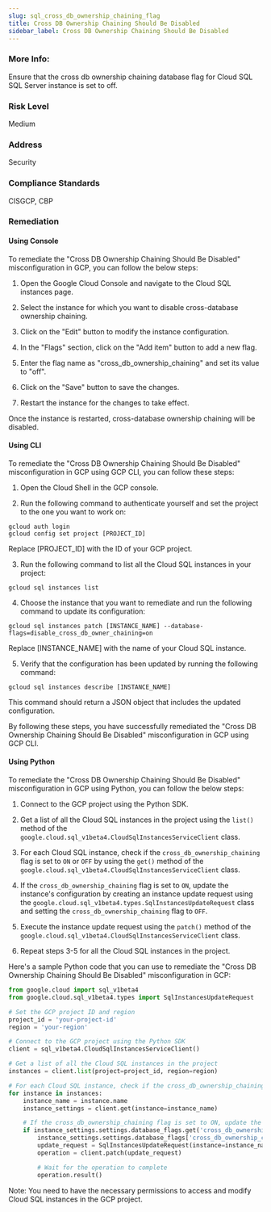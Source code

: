 ```yaml
---
slug: sql_cross_db_ownership_chaining_flag
title: Cross DB Ownership Chaining Should Be Disabled
sidebar_label: Cross DB Ownership Chaining Should Be Disabled
---
```


### More Info:

Ensure that the cross db ownership chaining database flag for Cloud SQL SQL Server instance is set to off.

### Risk Level

Medium

### Address

Security

### Compliance Standards

CISGCP, CBP
### Remediation

#### Using Console

To remediate the "Cross DB Ownership Chaining Should Be Disabled" misconfiguration in GCP, you can follow the below steps:

1. Open the Google Cloud Console and navigate to the Cloud SQL instances page.

2. Select the instance for which you want to disable cross-database ownership chaining.

3. Click on the "Edit" button to modify the instance configuration.

4. In the "Flags" section, click on the "Add item" button to add a new flag.

5. Enter the flag name as "cross_db_ownership_chaining" and set its value to "off".

6. Click on the "Save" button to save the changes.

7. Restart the instance for the changes to take effect.

Once the instance is restarted, cross-database ownership chaining will be disabled.

#### Using CLI

To remediate the "Cross DB Ownership Chaining Should Be Disabled" misconfiguration in GCP using GCP CLI, you can follow these steps:

1. Open the Cloud Shell in the GCP console.

2. Run the following command to authenticate yourself and set the project to the one you want to work on:

```
gcloud auth login
gcloud config set project [PROJECT_ID]
```

Replace [PROJECT_ID] with the ID of your GCP project.

3. Run the following command to list all the Cloud SQL instances in your project:

```
gcloud sql instances list
```

4. Choose the instance that you want to remediate and run the following command to update its configuration:

```
gcloud sql instances patch [INSTANCE_NAME] --database-flags=disable_cross_db_owner_chaining=on
```

Replace [INSTANCE_NAME] with the name of your Cloud SQL instance.

5. Verify that the configuration has been updated by running the following command:

```
gcloud sql instances describe [INSTANCE_NAME]
```

This command should return a JSON object that includes the updated configuration.

By following these steps, you have successfully remediated the "Cross DB Ownership Chaining Should Be Disabled" misconfiguration in GCP using GCP CLI.

#### Using Python

To remediate the "Cross DB Ownership Chaining Should Be Disabled" misconfiguration in GCP using Python, you can follow the below steps:

1. Connect to the GCP project using the Python SDK.

2. Get a list of all the Cloud SQL instances in the project using the `list()` method of the `google.cloud.sql_v1beta4.CloudSqlInstancesServiceClient` class.

3. For each Cloud SQL instance, check if the `cross_db_ownership_chaining` flag is set to `ON` or `OFF` by using the `get()` method of the `google.cloud.sql_v1beta4.CloudSqlInstancesServiceClient` class.

4. If the `cross_db_ownership_chaining` flag is set to `ON`, update the instance's configuration by creating an instance update request using the `google.cloud.sql_v1beta4.types.SqlInstancesUpdateRequest` class and setting the `cross_db_ownership_chaining` flag to `OFF`.

5. Execute the instance update request using the `patch()` method of the `google.cloud.sql_v1beta4.CloudSqlInstancesServiceClient` class.

6. Repeat steps 3-5 for all the Cloud SQL instances in the project.

Here's a sample Python code that you can use to remediate the "Cross DB Ownership Chaining Should Be Disabled" misconfiguration in GCP:

```python
from google.cloud import sql_v1beta4
from google.cloud.sql_v1beta4.types import SqlInstancesUpdateRequest

# Set the GCP project ID and region
project_id = 'your-project-id'
region = 'your-region'

# Connect to the GCP project using the Python SDK
client = sql_v1beta4.CloudSqlInstancesServiceClient()

# Get a list of all the Cloud SQL instances in the project
instances = client.list(project=project_id, region=region)

# For each Cloud SQL instance, check if the cross_db_ownership_chaining flag is set to ON or OFF
for instance in instances:
    instance_name = instance.name
    instance_settings = client.get(instance=instance_name)

    # If the cross_db_ownership_chaining flag is set to ON, update the instance's configuration
    if instance_settings.settings.database_flags.get('cross_db_ownership_chaining') == 'ON':
        instance_settings.settings.database_flags['cross_db_ownership_chaining'] = 'OFF'
        update_request = SqlInstancesUpdateRequest(instance=instance_name, settings=instance_settings.settings)
        operation = client.patch(update_request)

        # Wait for the operation to complete
        operation.result()
```

Note: You need to have the necessary permissions to access and modify Cloud SQL instances in the GCP project.




